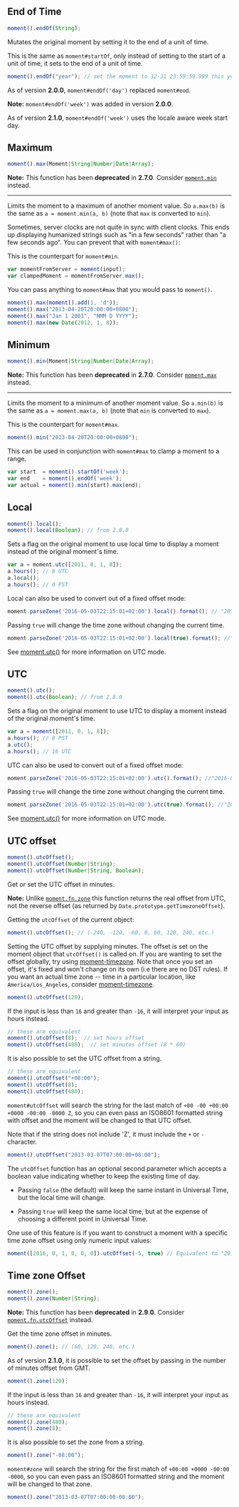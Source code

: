 
## End of Time

```javascript filename="Firma del método"
moment().endOf(String);
```

Mutates the original moment by setting it to the end of a unit of time.

This is the same as `moment#startOf`, only instead of setting to the start of a unit of time, it sets to the end of a unit of time.

```javascript
moment().endOf("year"); // set the moment to 12-31 23:59:59.999 this year
```

As of version **2.0.0**, `moment#endOf('day')` replaced `moment#eod`.

**Note:** `moment#endOf('week')` was added in version **2.0.0**.

As of version **2.1.0**, `moment#endOf('week')` uses the locale aware week start day.

## Maximum

```javascript filename="Firma del método"
moment().max(Moment|String|Number|Date|Array);
```

**Note:** This function has been **deprecated** in **2.7.0**. Consider [`moment.min`](/docs/#/get-set/min/) instead.

------

Limits the moment to a maximum of another moment value. So `a.max(b)` is the same as `a = moment.min(a, b)` (note that `max` is converted to `min`).

Sometimes, server clocks are not quite in sync with client clocks. This ends up displaying humanized strings such as "in a few seconds" rather than "a few seconds ago". You can prevent that with `moment#max()`:

This is the counterpart for `moment#min`.

```javascript
var momentFromServer = moment(input);
var clampedMoment = momentFromServer.max();
```

You can pass anything to `moment#max` that you would pass to `moment()`.

```javascript
moment().max(moment().add(1, 'd'));
moment().max("2013-04-20T20:00:00+0800");
moment().max("Jan 1 2001", "MMM D YYYY");
moment().max(new Date(2012, 1, 8));
```

## Minimum

```javascript filename="Firma del método"
moment().min(Moment|String|Number|Date|Array);
```

**Note:** This function has been **deprecated** in **2.7.0**. Consider [`moment.max`](/docs/#/get-set/max/) instead.

------

Limits the moment to a minimum of another moment value. So `a.min(b)` is the same as `a = moment.max(a, b)` (note that `min` is converted to `max`).

This is the counterpart for `moment#max`.

```javascript
moment().min("2013-04-20T20:00:00+0800");
```

This can be used in conjunction with `moment#max` to clamp a moment to a range.

```javascript
var start  = moment().startOf('week');
var end    = moment().endOf('week');
var actual = moment().min(start).max(end);
```

## Local

```javascript filename="Firma del método"
moment().local();
moment().local(Boolean); // from 2.8.0
```

Sets a flag on the original moment to use local time to display a moment instead of the original moment's time.

```javascript
var a = moment.utc([2011, 0, 1, 8]);
a.hours(); // 8 UTC
a.local();
a.hours(); // 0 PST
```

Local can also be used to convert out of a fixed offset mode:

```javascript
moment.parseZone('2016-05-03T22:15:01+02:00').local().format(); // "2016-05-03T15:15:01-05:00"
```

Passing `true` will change the time zone without changing the current time.

```javascript
moment.parseZone('2016-05-03T22:15:01+02:00').local(true).format(); //"2016-05-03T22:15:01-05:00"
```

See [moment.utc()](#/parsing/utc/) for more information on UTC mode.

## UTC

```javascript filename="Firma del método"
moment().utc();
moment().utc(Boolean); // from 2.8.0
```

Sets a flag on the original moment to use UTC to display a moment instead of the original moment's time.

```javascript
var a = moment([2011, 0, 1, 8]);
a.hours(); // 8 PST
a.utc();
a.hours(); // 16 UTC
```

UTC can also be used to convert out of a fixed offset mode:

```javascript
moment.parseZone('2016-05-03T22:15:01+02:00').utc().format(); //"2016-05-03T20:15:01Z"
```

Passing `true` will change the time zone without changing the current time.

```javascript
moment.parseZone('2016-05-03T22:15:01+02:00').utc(true).format(); //"2016-05-03T22:15:01Z"
```

See [moment.utc()](#/parsing/utc/) for more information on UTC mode.

## UTC offset

```javascript filename="Firma del método"
moment().utcOffset();
moment().utcOffset(Number|String);
moment().utcOffset(Number|String, Boolean);
```

Get or set the UTC offset in minutes.

**Note:** Unlike [`moment.fn.zone`](/docs/#/manipulating/timezone-offset/) this
function returns the real offset from UTC, not the reverse offset (as returned
by `Date.prototype.getTimezoneOffset`).

Getting the `utcOffset` of the current object:

```javascript
moment().utcOffset(); // (-240, -120, -60, 0, 60, 120, 240, etc.)
```

Setting the UTC offset by supplying minutes. The offset is set on the moment object
that `utcOffset()` is called on. If you are wanting to set the offset globally, 
try using [moment-timezone](/timezone/). Note that once you set an offset,
it's fixed and won't change on its own (i.e there are no DST rules). If you want
an actual time zone -- time in a particular location, like
`America/Los_Angeles`, consider [moment-timezone](/timezone/).

```javascript
moment().utcOffset(120);
```

If the input is less than `16` and greater than `-16`, it will interpret your input as hours instead.

```javascript
// these are equivalent
moment().utcOffset(8);  // set hours offset
moment().utcOffset(480);  // set minutes offset (8 * 60)
```

It is also possible to set the UTC offset from a string.

```javascript
// these are equivalent
moment().utcOffset("+08:00");
moment().utcOffset(8);
moment().utcOffset(480);
```

`moment#utcOffset` will search the string for the last match of `+00 -00 +00:00 +0000
-00:00 -0000 Z`, so you can even pass an ISO8601 formatted string with offset and the moment
will be changed to that UTC offset.

Note that if the string does not include 'Z', it must include the `+` or `-` character.

```javascript
moment().utcOffset("2013-03-07T07:00:00+08:00");
```

The `utcOffset` function has an optional second parameter which accepts a boolean value
indicating whether to keep the existing time of day.

- Passing `false` (the default) will keep the same instant in Universal Time, but the
  local time will change.

- Passing `true` will keep the same local time, but at the expense of choosing a different
  point in Universal Time.

One use of this feature is if you want to construct a moment with a specific time zone
offset using only numeric input values:

```javascript
moment([2016, 0, 1, 0, 0, 0]).utcOffset(-5, true) // Equivalent to "2016-01-01T00:00:00-05:00"
```

## Time zone Offset

```javascript filename="Firma del método"
moment().zone();
moment().zone(Number|String);
```

**Note:** This function has been **deprecated** in **2.9.0**. Consider [`moment.fn.utcOffset`](/docs/#/manipulating/utc-offset/) instead.

Get the time zone offset in minutes.

```javascript
moment().zone(); // (60, 120, 240, etc.)
```

As of version **2.1.0**, it is possible to set the offset by passing in the number of minutes offset from GMT.

```javascript
moment().zone(120);
```

If the input is less than `16` and greater than `-16`, it will interpret your input as hours instead.

```javascript
// these are equivalent
moment().zone(480);
moment().zone(8);
```

It is also possible to set the zone from a string.

```javascript
moment().zone("-08:00");
```

`moment#zone` will search the string for the first match of `+00:00 +0000 -00:00 -0000`, so you can even pass an ISO8601 formatted string and the moment will be changed to that zone.

```javascript
moment().zone("2013-03-07T07:00:00-08:00");
```
